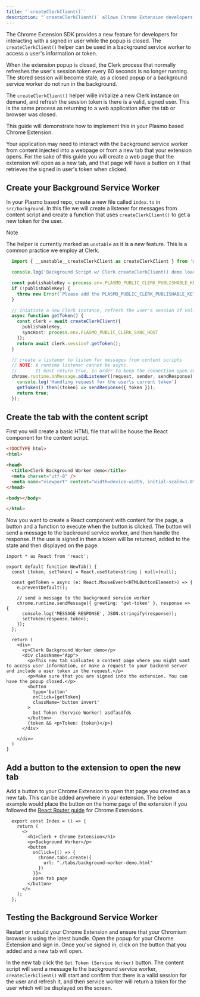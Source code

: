 ```yaml
---
title: '`createClerkClient()`'
description: "`createClerkClient()` allows Chrome Extension developers to access a user's session information or get a token in a service worker."
---
```


The Chrome Extension SDK provides a new feature for developers for interacting with a signed in user while the popup is closed. The `createClerkClient()` helper can be used in a background service worker to access a user's information or token. 

When the extension popup is closed, the Clerk process that normally refreshes the user's session token every 60 seconds is no longer running. The stored session will become stale, as a closed popup or a background service worker do not run in the background.

The `createClerkClient()` helper wille initialize a new Clerk instance on demand, and refresh the session token is there is a valid, signed user. This is the same process as returning to a web application after the tab or browser was closed. 

This guide will demonstrate how to implement this in your Plasmo based Chrome Extension.

Your application may need to interact with the background service worker from content injected into a webpage or from a new tab that your extension opens. For the sake of this guide you will create a web page that the extension will open as a new tab, and that page will have a button on it that retrieves the signed in user's token when clicked.

## Create your Background Service Worker

In your Plasmo based repo, create a new file called `index.ts` in `src/background`. In this file we will create a listener for messages from content script and create a function that uses `createClerkClient()` to get a new token for the user.

> [!Note]
> The helper is currently marked as `unstable` as it is a new feature. This is a common practice we employ at Clerk.

```typescript {{ filename: 'src/background/index.ts' }}
  import { __unstable__createClerkClient as createClerkClient } from '@clerk/chrome-extension/background';

  console.log('Background Script w/ Clerk createClerkClient() demo loaded')

  const publishableKey = process.env.PLASMO_PUBLIC_CLERK_PUBLISHABLE_KEY
  if (!publishableKey) {
    throw new Error('Please add the PLASMO_PUBLIC_CLERK_PUBLISHABLE_KEY to the .env.development file')
  }

  // iniatiate a new Clerk instance, refresh the user's session if valid and return a token
  async function getToken() {
    const clerk = await createClerkClient({
      publishableKey,
      syncHost: process.env.PLASMO_PUBLIC_CLERK_SYNC_HOST
    });
    return await clerk.session?.getToken();
  }

  // create a listener to listen for messages from content scripts
  // NOTE: A runtime listener cannot be async.
  //       It must return true, in order to keep the connection open and send a response later.
  chrome.runtime.onMessage.addListener((request, sender, sendResponse) => {
    console.log('Handling request for the user\s current token')
    getToken().then((token) => sendResponse({ token }));
    return true;
  });
```

## Create the tab with the content script 

First you will create a basic HTML file that will be house the React component for the content script.

```html {{ filename: 'src/tabs/background-worker-demo.html' }}
<!DOCTYPE html>
<html>

<head>
  <title>Clerk Background Worker demo</title>
  <meta charset="utf-8" />
  <meta name="viewport" content="width=device-width, initial-scale=1.0" />
</head>

<body></body>

</html>
```

Now you want to create a React component with content for the page, a button and a function to execute when the button is clicked. The button will send a message to the backround service worker, and then handle the response. If the use is signed in then a token will be returned, added to the state and then displayed on the page.


```tsx {{ filename: 'src/tabs/background-worker-demo.tsx' }}
import * as React from 'react';

export default function NewTab() {
  const [token, setToken] = React.useState<string | null>(null);

  const getToken = async (e: React.MouseEvent<HTMLButtonElement>) => {
    e.preventDefault();

    // send a message to the background service worker
    chrome.runtime.sendMessage({ greeting: 'get-token' }, response => {
      console.log('MESSAGE RESPONSE', JSON.stringify(response));
      setToken(response.token);
    });
  };

  return (
    <div>
      <p>Clerk Background Worker demo</p>
      <div className="App">
        <p>This new tab simluates a content page where you might want to access user information, or make a request to your backend server and include a user token in the request.</p>
        <p>Make sure that you are signed into the extension. You can have the popup closed.</p>
        <button
          type='button'
          onClick={getToken}
          className='button invert'
        >
          Get Token (Service Worker) asdfasdfds
        </button>
        {token && <p>Token: {token}</p>}
      </div>

    </div>
  )
}
```

## Add a button to the extension to open the new tab

Add a button to your Chrome Extension to open that page you created as a new tab. This can be added anywhere in your extension. The below example would place the button on the home page of the extension if you followed the [React Router guide](/docs/references/chrome-extension/add-react-router) for Chrome Extensions.

```tsx {{ filename: 'src/popup/routes/index.tsx' }}
  export const Index = () => {
    return (
      <>
        <h1>Clerk + Chrome Extension</h1>
        <p>Background Worker</p>
        <button
          onClick={() => {
            chrome.tabs.create({
              url: "./tabs/background-worker-demo.html"
            })
          }}>
          open tab page
        </button>
      </>
    );
  };
```

## Testing the Background Service Worker

Restart or rebuild your Chrome Extension and ensure that your Chromium browser is using the latest bundle. Open the popup for your Chrome Extension and sign in. Once you've signed in, click on the button that you added and a new tab will open. 

In the new tab click the `Get Token (Service Worker)` button. The content script will send a message to the background service worker, `createClerkClient()` will start and confirm that there is a valid session for the user and refresh it, and then service worker will return a token for the user which will be displayed on the screen.
